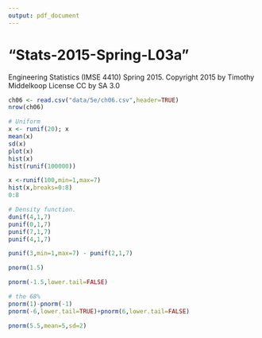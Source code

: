 ```yaml
---
output: pdf_document
---
```

# "Stats-2015-Spring-L03a"
Engineering Statistics (IMSE 4410) Spring 2015. 
Copyright 2015 by Timothy Middelkoop License CC by SA 3.0

```r
ch06 <- read.csv("data/5e/ch06.csv",header=TRUE)
nrow(ch06)

# Uniform
x <- runif(20); x
mean(x)
sd(x)
plot(x)
hist(x)
hist(runif(100000))

x <-runif(100,min=1,max=7)
hist(x,breaks=0:8)
0:8

# Density function.
dunif(4,1,7)
punif(0,1,7)
punif(7,1,7)
punif(4,1,7)

punif(3,min=1,max=7) - punif(2,1,7)

pnorm(1.5)

pnorm(-1.5,lower.tail=FALSE)

# the 68%
pnorm(1)-pnorm(-1)
pnorm(-6,lower.tail=TRUE)+pnorm(6,lower.tail=FALSE)

pnorm(5.5,mean=5,sd=2)

```